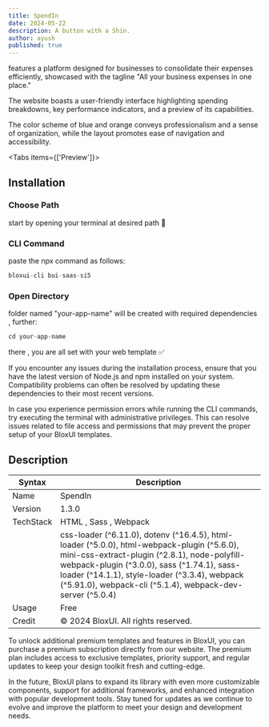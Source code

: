 ```yaml
---
title: SpendIn
date: 2024-05-22
description: A button with a Shin.
author: ayush
published: true
---
```



features a platform designed for businesses to consolidate their expenses efficiently, showcased with the tagline "All your business expenses in one place."

The website boasts a user-friendly interface highlighting spending breakdowns, key performance indicators, and a preview of its capabilities. 

The color scheme of blue and orange conveys professionalism and a sense of organization, while the layout promotes ease of navigation and accessibility.

<ImageSection
  width={700}
  height={600}
  className="w-full"
  alt="Git Authentication Settings"
  src="/template/saas/spendin/spend1.png"
/>

<Tabs items={['Preview']}>
  <Tab className="grid-container" value="Preview">
  <ImageSection
  width={700}
  height={600}
  className="mx-auto"
  alt="Git Authentication Settings"
  src="/template/saas/spendin/spend2.png"
/>
  <ImageSection
  width={700}
  height={600}
  className="mx-auto"
  alt="Git Authentication Settings"
  src="/template/saas/spendin/spend3.png"
/>
  <ImageSection
  width={700}
  height={600}
  className="mx-auto"
  alt="Git Authentication Settings"
  src="/template/saas/spendin/spend4.png"
/>
  <ImageSection
  width={700}
  height={600}
  className="mx-auto"
  alt="Git Authentication Settings"
  src="/template/saas/spendin/spend5.png"
/>
  </Tab>
</Tabs>


## Installation

<Steps>
<Step>
 
### Choose Path
start by opening your terminal at desired path 🧩
 
</Step>
 
<Step>
 
### CLI Command
paste the npx command as follows:

```js copy
bloxui-cli bui-saas-si5
```
 
</Step>

<Step>
 
### Open Directory
folder named "your-app-name" will be created with required dependencies , further:

```js copy
cd your-app-name
```


there , you are all set with your web template ✅
 
</Step>
</Steps>

If you encounter any issues during the installation process, ensure that you have the latest version of Node.js and npm installed on your system. Compatibility problems can often be resolved by updating these dependencies to their most recent versions.

In case you experience permission errors while running the CLI commands, try executing the terminal with administrative privileges. This can resolve issues related to file access and permissions that may prevent the proper setup of your BloxUI templates.

## Description

| Syntax | Description |
| --- | --- |
| Name | SpendIn |
| Version | 1.3.0 |
| TechStack | HTML , Sass , Webpack |
|  | css-loader (^6.11.0), dotenv (^16.4.5), html-loader (^5.0.0), html-webpack-plugin (^5.6.0), mini-css-extract-plugin (^2.8.1), node-polyfill-webpack-plugin (^3.0.0), sass (^1.74.1), sass-loader (^14.1.1), style-loader (^3.3.4), webpack (^5.91.0), webpack-cli (^5.1.4), webpack-dev-server (^5.0.4) |
| Usage | Free |
| Credit | © 2024 BloxUI. All rights reserved. |



To unlock additional premium templates and features in BloxUI, you can purchase a premium subscription directly from our website. The premium plan includes access to exclusive templates, priority support, and regular updates to keep your design toolkit fresh and cutting-edge.

In the future, BloxUI plans to expand its library with even more customizable components, support for additional frameworks, and enhanced integration with popular development tools. Stay tuned for updates as we continue to evolve and improve the platform to meet your design and development needs.